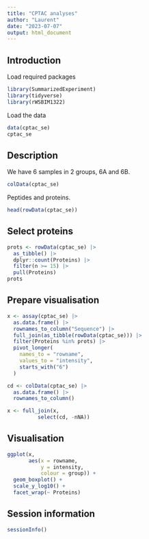 ```yaml
---
title: "CPTAC analyses"
author: "Laurent"
date: "2023-07-07"
output: html_document
---
```


## Introduction

Load required packages

```r
library(SummarizedExperiment)
library(tidyverse)
library(rWSBIM1322)
```

Load the data

```r
data(cptac_se)
cptac_se
```

## Description

We have 6 samples in 2 groups, 6A and 6B.

```r
colData(cptac_se)
```

Peptides and proteins.

```r
head(rowData(cptac_se))
```


## Select proteins

```r
prots <- rowData(cptac_se) |> 
  as_tibble() |> 
  dplyr::count(Proteins) |> 
  filter(n >= 15) |> 
  pull(Proteins)
prots
```

## Prepare visualisation

```r
x <- assay(cptac_se) |> 
  as.data.frame() |> 
  rownames_to_column("Sequence") |> 
  full_join(as_tibble(rowData(cptac_se))) |> 
  filter(Proteins %in% prots) |> 
  pivot_longer(
    names_to = "rowname",
    values_to = "intensity", 
    starts_with("6")
  )
```


```r
cd <- colData(cptac_se) |> 
  as.data.frame() |> 
  rownames_to_column()
```

```r
x <- full_join(x, 
          select(cd, -nNA)) 
```

## Visualisation

```r
ggplot(x, 
       aes(x = rowname,
           y = intensity,
           colour = group)) +
  geom_boxplot() +
  scale_y_log10() +
  facet_wrap(~ Proteins)
```

## Session information

```r
sessionInfo()
```

